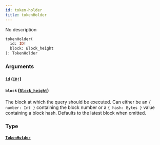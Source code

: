 ```yaml
---
id: token-holder
title: tokenHolder
---
```


No description

```graphql
tokenHolder(
  id: ID!
  block: Block_height
): TokenHolder

```

### Arguments

#### `id` ([`ID!`](/schema/scalars/id))

#### `block` ([`Block_height`](/schema/inputs/block-height))

The block at which the query should be executed. Can either be an `{ number: Int }` containing the block number or a `{ hash: Bytes }` value containing a block hash. Defaults to the latest block when omitted.

### Type

#### [`TokenHolder`](/schema/objects/token-holder)
